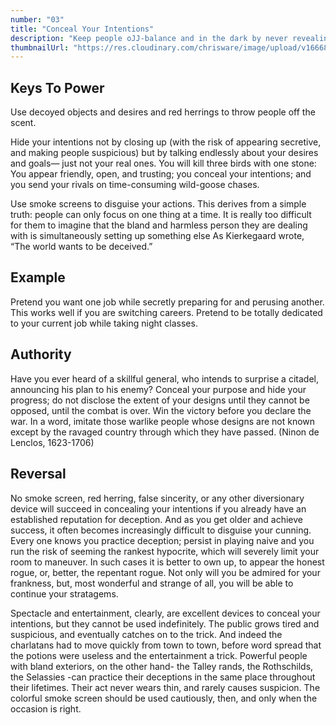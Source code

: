 ```yaml
---
number: "03"
title: "Conceal Your Intentions"
description: "Keep people oJJ-balance and in the dark by never revealing the purpose behind your actions. If they have no clue what you are up to, they cannot prepare a defense. Guide them far enough down the wrong path, envelop them in enough smoke, and by the time they realize your intentions, it will be too late."
thumbnailUrl: "https://res.cloudinary.com/chrisware/image/upload/v1666810346/law3_xtfnxh.jpg"
---
```


## Keys To Power

Use decoyed objects and desires and red herrings to throw people off the scent.

Hide your intentions not by closing up (with the risk of appearing secretive, and making people suspicious) but by talking endlessly about your desires and goals— just not your real ones. You will kill three birds with one stone: You appear friendly, open, and trusting; you conceal your intentions; and you send your rivals on time-consuming wild-goose chases.

Use smoke screens to disguise your actions. This derives from a simple truth: people can only focus on one thing at a time. It is really too difficult for them to imagine that the bland and harmless person they are dealing with is simultaneously setting up something else
As Kierkegaard wrote, “The world wants to be deceived.”

## Example

Pretend you want one job while secretly preparing for and perusing another. This works well if you are switching careers. Pretend to be totally dedicated to your current job while taking night classes.

## Authority

Have you ever heard of a skillful general, who intends to surprise a citadel, announcing his plan to his enemy? Conceal your purpose and hide your progress; do not disclose the extent of your designs until they cannot be opposed, until the combat is over. Win the victory before you declare the war. In a word, imitate those warlike people whose designs are not known except by the ravaged country through which they have passed. (Ninon de Lenclos, 1623-1706)

## Reversal

No smoke screen, red herring, false sincerity, or any other diversionary device will succeed in concealing your intentions if you already have an established reputation for deception. And as you get older and achieve success, it often becomes increasingly difficult to disguise your cunning. Every one knows you practice deception; persist in playing naive and you run the risk of seeming the rankest hypocrite, which will severely limit your room to maneuver. In such cases it is better to own up, to appear the honest rogue, or, better, the repentant rogue. Not only will you be admired for your frankness, but, most wonderful and strange of all, you will be able to continue your stratagems.

Spectacle and entertainment, clearly, are excellent devices to conceal your intentions, but they cannot be used indefinitely. The public grows tired and suspicious, and eventually catches on to the trick. And indeed the charlatans had to move quickly from town to town, before word spread that the potions were useless and the entertainment a trick. Powerful people with bland exteriors, on the other hand- the Talley rands, the Rothschilds, the Selassies -can practice their deceptions in the same place throughout their lifetimes. Their act never wears thin, and rarely causes suspicion. The colorful smoke screen should be used cautiously, then, and only when the occasion is right.
